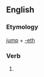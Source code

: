 ==English==

===Etymology===
[[jump]] + [[-eth]]

===Verb===
{{head|en|verb form}}

# {{en-archaic third-person singular of|jump}}